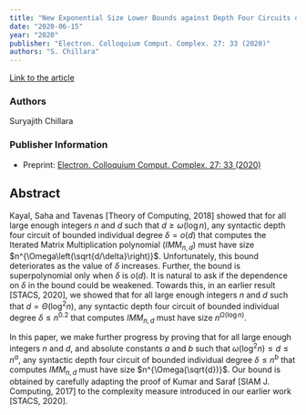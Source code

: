 ```yaml
---
title: "New Exponential Size Lower Bounds against Depth Four Circuits of Bounded Individual Degree"
date: "2020-06-15"
year: "2020"
publisher: "Electron. Colloquium Comput. Complex. 27: 33 (2020)"
authors: "S. Chillara"
---
```


[Link to the article](/storage/papers/exp-ml-mkic-d4.pdf)

### Authors
Suryajith Chillara

### Publisher Information

- Preprint: [Electron. Colloquium Comput. Complex. 27: 33 (2020)](https://eccc.weizmann.ac.il/report/2020/033/)

## Abstract

Kayal, Saha and Tavenas [Theory of Computing, 2018] showed that for all large enough integers $n$ and $d$ such that $d\geq \omega(\log{n})$, any syntactic depth four circuit of bounded individual degree $\delta = o(d)$ that computes the Iterated Matrix Multiplication polynomial ($IMM_{n,d}$) must have size $n^{\Omega\left(\sqrt{d/\delta}\right)}$. Unfortunately, this bound deteriorates as the value of $\delta$ increases. Further, the bound is superpolynomial only when $\delta$ is $o(d)$. It is natural to ask if the dependence on $\delta$ in the bound could be weakened. Towards this, in an earlier result [STACS, 2020], we showed that for all large enough integers $n$ and $d$ such that $d = \Theta(\log^2{n})$, any syntactic depth four circuit of bounded individual degree $\delta\leq n^{0.2}$ that computes $IMM_{n,d}$ must have size $n^{\Omega(\log{n})}$.

In this paper, we make further progress by proving that for all large enough integers $n$ and $d$, and absolute constants $a$ and $b$ such that $\omega(\log^2n)\leq d\leq n^{a}$, any syntactic depth four circuit of bounded individual degree $\delta\leq n^{b}$ that computes $IMM_{n,d}$ must have size $n^{\Omega(\sqrt{d})}$. Our bound is obtained by carefully adapting the proof of Kumar and Saraf [SIAM J. Computing, 2017] to the complexity measure introduced in our earlier work [STACS, 2020].
